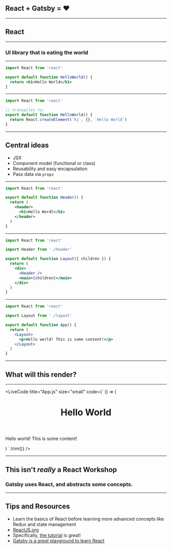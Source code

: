 

## React + Gatsby = ❤️

---

## React

---

### UI library that is eating the world

---


```jsx
import React from 'react'

export default function HelloWorld() {
  return <h1>Hello World</h1>
}
```

---


```jsx
import React from 'react'

// transpiles to:
export default function HelloWorld() {
  return React.createElement(`h1`, {}, `Hello World`)
}
```

---

## Central ideas

- JSX
- Component model (functional or class)
- Reusability and easy encapsulation
- Pass data via `props`

---


```jsx
import React from 'react'

export default function Header() {
  return (
    <header>
      <h1>Hello Wordl</h1>
    </header>
  )
}
```

---


```jsx
import React from 'react'

import Header from './header'

export default function Layout({ children }) {
  return (
    <div>
      <Header />
      <main>{children}</main>
    </div>
  )
}
```

---


```jsx
import React from 'react'

import Layout from './layout'

export default function App() {
  return (
    <Layout>
      <p>Hello world! This is some content!</p>
    </Layout>
  )
}
```

---

## What will this render?

---

<LiveCode
  title="App.js"
  size="small"
  code={`
  () => (
  <div>
    <header>
      <h1>Hello World</h1>
    </header>
    <main>
      <p>Hello world! This is some content!</p>
    </main>
  </div>
)
  `.trim()}
/>

---

## This isn't _really_ a React Workshop

### Gatsby uses React, and abstracts some concepts.

---

## Tips and Resources

- Learn the basics of React before learning more advanced concepts like Redux and state management
- [ReactJS.org](https://reactjs.org)
- Specifically, [the tutorial](https://reactjs.org/tutorial/tutorial.html) is great!
- [Gatsby is a *great* playground to learn React](https://www.gatsbyjs.org/blog/2018-12-19-gatsby-scales-with-expertise-and-scope/)

